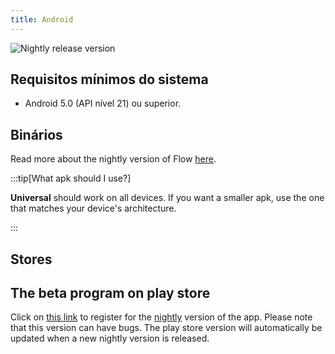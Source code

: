```yaml
---
title: Android
---
```


![Nightly release version](https://img.shields.io/badge/dynamic/yaml?color=f7d28c&label=Nightly&query=%24.version&url=https%3A%2F%2Fraw.githubusercontent.com%2FLinwoodDev%2FFlow%2Fnightly%2Fapp%2Fpubspec.yaml&style=for-the-badge)


## Requisitos mínimos do sistema

- Android 5.0 (API nível 21) ou superior.

## Binários

<Tabs>
<TabItem label="Nightly">
  <CardGrid>
    <DownloadButton href="https://github.com/LinwoodDev/Flow/releases/download/nightly/linwood-flow-android.apk" title="APK (Universal)"/>
    <DownloadButton href="https://github.com/LinwoodDev/Flow/releases/download/nightly/linwood-flow-android-arm.apk" title="APK (ARM)"/>
    <DownloadButton href="https://github.com/LinwoodDev/Flow/releases/download/nightly/linwood-flow-android-arm64.apk" title="APK (ARM64)"/>
    <DownloadButton href="https://github.com/LinwoodDev/Flow/releases/download/nightly/linwood-flow-android-x86_64.apk" title="APK (x86_64)"/>
  </CardGrid>
</TabItem>
</Tabs>

Read more about the nightly version of Flow [here](/community/nightly).

:::tip[What apk should I use?]

**Universal** should work on all devices. If you want a smaller apk, use the one that matches your device's architecture.

:::

## Stores

<CardGrid>
<LinkCard href="https://play.google.com/store/apps/details?id=dev.linwood.flow" title="Play Store" />
<LinkCard href="https://f-droid.org/de/packages/dev.linwood.flow.nightly" title="F-Droid" />
</CardGrid>

## The beta program on play store

Click on [this link](https://play.google.com/apps/testing/dev.linwood.flow) to register for the [nightly](/community/nightly) version of the app. Please note that this version can have bugs. The play store version will automatically be updated when a new nightly version is released.
